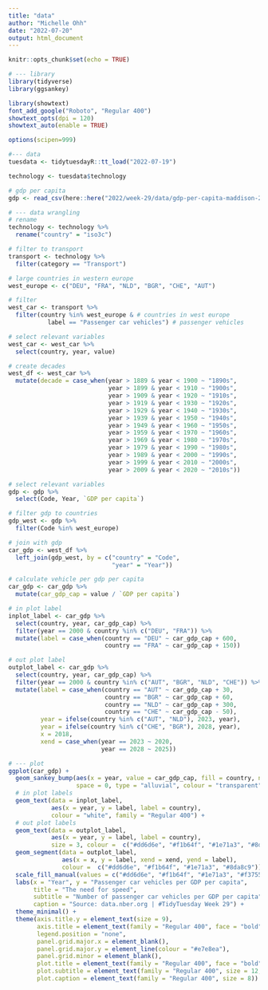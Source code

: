 ```yaml
---
title: "data"
author: "Michelle Ohh"
date: "2022-07-20"
output: html_document
---
```


```r
knitr::opts_chunk$set(echo = TRUE)
```

```r
# --- library
library(tidyverse)
library(ggsankey)

library(showtext)
font_add_google("Roboto", "Regular 400")
showtext_opts(dpi = 120)
showtext_auto(enable = TRUE)

options(scipen=999)
```

```r
#--- data
tuesdata <- tidytuesdayR::tt_load("2022-07-19")

technology <- tuesdata$technology

# gdp per capita
gdp <- read_csv(here::here("2022/week-29/data/gdp-per-capita-maddison-2020.csv"))
```

```r
# --- data wrangling
# rename 
technology <- technology %>% 
  rename("country" = "iso3c")

# filter to transport
transport <- technology %>% 
  filter(category == "Transport")

# large countries in western europe
west_europe <- c("DEU", "FRA", "NLD", "BGR", "CHE", "AUT")

# filter 
west_car <- transport %>% 
  filter(country %in% west_europe & # countries in west europe
           label == "Passenger car vehicles") # passenger vehicles

# select relevant variables
west_car <- west_car %>% 
  select(country, year, value) 

# create decades
west_df <- west_car %>% 
  mutate(decade = case_when(year > 1889 & year < 1900 ~ "1890s",
                            year > 1899 & year < 1910 ~ "1900s",
                            year > 1909 & year < 1920 ~ "1910s",
                            year > 1919 & year < 1930 ~ "1920s",
                            year > 1929 & year < 1940 ~ "1930s",
                            year > 1939 & year < 1950 ~ "1940s",
                            year > 1949 & year < 1960 ~ "1950s",
                            year > 1959 & year < 1970 ~ "1960s",
                            year > 1969 & year < 1980 ~ "1970s",
                            year > 1979 & year < 1990 ~ "1980s",
                            year > 1989 & year < 2000 ~ "1990s",
                            year > 1999 & year < 2010 ~ "2000s",
                            year > 2009 & year < 2020 ~ "2010s"))
```

```r
# select relevant variables
gdp <- gdp %>% 
  select(Code, Year, `GDP per capita`)

# filter gdp to countries
gdp_west <- gdp %>% 
  filter(Code %in% west_europe)

# join with gdp
car_gdp <- west_df %>% 
  left_join(gdp_west, by = c("country" = "Code",
                             "year" = "Year"))

# calculate vehicle per gdp per capita
car_gdp <- car_gdp %>% 
  mutate(car_gdp_cap = value / `GDP per capita`)

# in plot label
inplot_label <- car_gdp %>% 
  select(country, year, car_gdp_cap) %>% 
  filter(year == 2000 & country %in% c("DEU", "FRA")) %>% 
  mutate(label = case_when(country == "DEU" ~ car_gdp_cap + 600,
                           country == "FRA" ~ car_gdp_cap + 150))

# out plot label
outplot_label <- car_gdp %>% 
  select(country, year, car_gdp_cap) %>% 
  filter(year == 2000 & country %in% c("AUT", "BGR", "NLD", "CHE")) %>% 
  mutate(label = case_when(country == "AUT" ~ car_gdp_cap + 30,
                           country == "BGR" ~ car_gdp_cap + 60,
                           country == "NLD" ~ car_gdp_cap + 300,
                           country == "CHE" ~ car_gdp_cap - 50),
         year = ifelse(country %in% c("AUT", "NLD"), 2023, year),
         year = ifelse(country %in% c("CHE", "BGR"), 2028, year),
         x = 2018,
         xend = case_when(year == 2023 ~ 2020,
                          year == 2028 ~ 2025))
```

```r
# --- plot
ggplot(car_gdp) +
  geom_sankey_bump(aes(x = year, value = car_gdp_cap, fill = country, node = country),
                   space = 0, type = "alluvial", colour = "transparent", smooth = 6) +
  # in plot labels
  geom_text(data = inplot_label,
            aes(x = year, y = label, label = country),
            colour = "white", family = "Regular 400") +
  # out plot labels
  geom_text(data = outplot_label,
            aes(x = year, y = label, label = country),
            size = 3, colour =  c("#dd6d6e", "#f1b64f", "#1e71a3", "#8da8c9"), family = "Regular 400") +
  geom_segment(data = outplot_label,
               aes(x = x, y = label, xend = xend, yend = label),
               colour =  c("#dd6d6e", "#f1b64f", "#1e71a3", "#8da8c9")) +
  scale_fill_manual(values = c("#dd6d6e", "#f1b64f", "#1e71a3", "#f37551", "#2d949e", "#8da8c9")) +
  labs(x = "Year", y = "Passenger car vehicles per GDP per capita",
       title = "The need for speed",
       subtitle = "Number of passenger car vehicles per GDP per capita",
       caption = "Source: data.nber.org | #TidyTuesday Week 29") +
  theme_minimal() +
  theme(axis.title.y = element_text(size = 9),
        axis.title = element_text(family = "Regular 400", face = "bold"),
        legend.position = "none",
        panel.grid.major.x = element_blank(),
        panel.grid.major.y = element_line(colour = "#e7e8ea"),
        panel.grid.minor = element_blank(),
        plot.title = element_text(family = "Regular 400", face = "bold", size = 15, hjust = -0.1),
        plot.subtitle = element_text(family = "Regular 400", size = 12, hjust = -0.18),
        plot.caption = element_text(family = "Regular 400", size = 8))
```

